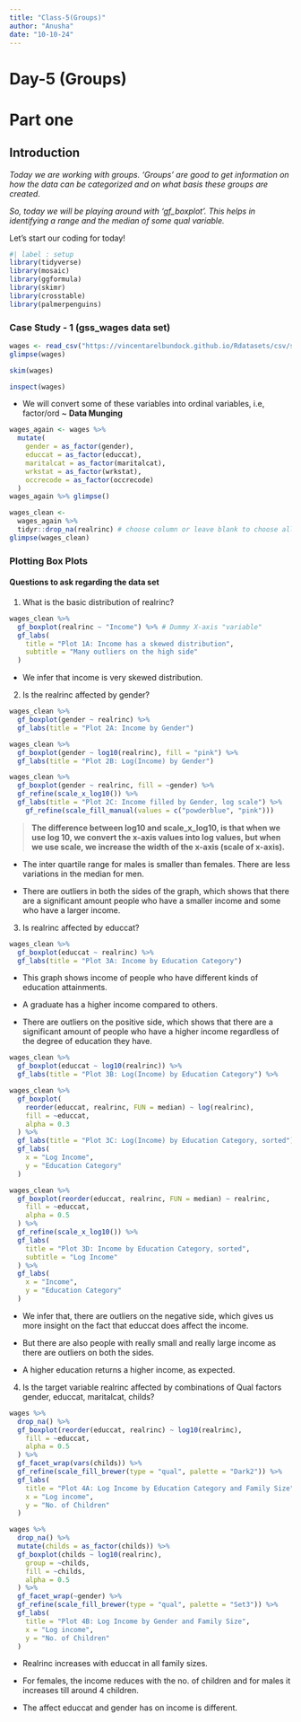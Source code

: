 ```yaml
---
title: "Class-5(Groups)"
author: "Anusha"
date: "10-10-24"
---
```


# Day-5 (Groups)

# Part one

## Introduction

*Today we are working with groups. 'Groups' are good to get information on how the data can be categorized and on what basis these groups are created*.

*So, today we will be playing around with 'gf_boxplot'. This helps in identifying a range and the median of some qual variable.*

Let's start our coding for today!

```r
#| label : setup
library(tidyverse)
library(mosaic)
library(ggformula)
library(skimr)
library(crosstable)
library(palmerpenguins)
```

### Case Study - 1 (gss_wages data set)

```r
wages <- read_csv("https://vincentarelbundock.github.io/Rdatasets/csv/stevedata/gss_wages.csv")
glimpse(wages)
```

```r
skim(wages)
```

```r
inspect(wages)
```

-   We will convert some of these variables into ordinal variables, i.e, factor/ord \~ **Data Munging**

```r
wages_again <- wages %>% 
  mutate(
    gender = as_factor(gender),
    educcat = as_factor(educcat),
    maritalcat = as_factor(maritalcat),
    wrkstat = as_factor(wrkstat),
    occrecode = as_factor(occrecode)
  )
wages_again %>% glimpse()
```

```r
wages_clean <-
  wages_again %>%
  tidyr::drop_na(realrinc) # choose column or leave blank to choose all
glimpse(wages_clean)
```

### Plotting Box Plots

#### Questions to ask regarding the data set

1.  What is the basic distribution of realrinc?

```r
wages_clean %>%
  gf_boxplot(realrinc ~ "Income") %>% # Dummy X-axis "variable"
  gf_labs(
    title = "Plot 1A: Income has a skewed distribution",
    subtitle = "Many outliers on the high side"
  )
```

-   We infer that income is very skewed distribution.

2.  Is the realrinc affected by gender?

```r
wages_clean %>%
  gf_boxplot(gender ~ realrinc) %>%
  gf_labs(title = "Plot 2A: Income by Gender")
```

```r
wages_clean %>%
  gf_boxplot(gender ~ log10(realrinc), fill = "pink") %>%
  gf_labs(title = "Plot 2B: Log(Income) by Gender")
```

```r
wages_clean %>%
  gf_boxplot(gender ~ realrinc, fill = ~gender) %>%
  gf_refine(scale_x_log10()) %>%
  gf_labs(title = "Plot 2C: Income filled by Gender, log scale") %>% 
    gf_refine(scale_fill_manual(values = c("powderblue", "pink")))
```

> **The difference between log10 and scale_x_log10, is that when we use log 10, we convert the x-axis values into log values, but when we use scale, we increase the width of the x-axis (scale of x-axis).**

-   The inter quartile range for males is smaller than females. There are less variations in the median for men.

-   There are outliers in both the sides of the graph, which shows that there are a significant amount people who have a smaller income and some who have a larger income.

3.  Is realrinc affected by educcat?

```r
wages_clean %>%
  gf_boxplot(educcat ~ realrinc) %>%
  gf_labs(title = "Plot 3A: Income by Education Category") 
```

-   This graph shows income of people who have different kinds of education attainments.

-   A graduate has a higher income compared to others.

-   There are outliers on the positive side, which shows that there are a significant amount of people who have a higher income regardless of the degree of education they have.

```r
wages_clean %>%
  gf_boxplot(educcat ~ log10(realrinc)) %>%
  gf_labs(title = "Plot 3B: Log(Income) by Education Category") %>% 
```

```r
wages_clean %>%
  gf_boxplot(
    reorder(educcat, realrinc, FUN = median) ~ log(realrinc),
    fill = ~educcat,
    alpha = 0.3
  ) %>%
  gf_labs(title = "Plot 3C: Log(Income) by Education Category, sorted") %>%
  gf_labs(
    x = "Log Income",
    y = "Education Category"
  )
```

```r
wages_clean %>%
  gf_boxplot(reorder(educcat, realrinc, FUN = median) ~ realrinc,
    fill = ~educcat,
    alpha = 0.5
  ) %>%
  gf_refine(scale_x_log10()) %>%
  gf_labs(
    title = "Plot 3D: Income by Education Category, sorted",
    subtitle = "Log Income"
  ) %>%
  gf_labs(
    x = "Income",
    y = "Education Category"
  )
```

-   We infer that, there are outliers on the negative side, which gives us more insight on the fact that educcat does affect the income.

-   But there are also people with really small and really large income as there are outliers on both the sides.

-   A higher education returns a higher income, as expected.

4.  Is the target variable realrinc affected by combinations of Qual factors gender, educcat, maritalcat, childs?

```r
wages %>%
  drop_na() %>%
  gf_boxplot(reorder(educcat, realrinc) ~ log10(realrinc),
    fill = ~educcat,
    alpha = 0.5
  ) %>%
  gf_facet_wrap(vars(childs)) %>%
  gf_refine(scale_fill_brewer(type = "qual", palette = "Dark2")) %>%
  gf_labs(
    title = "Plot 4A: Log Income by Education Category and Family Size",
    x = "Log income",
    y = "No. of Children"
  )
```

```r
wages %>%
  drop_na() %>%
  mutate(childs = as_factor(childs)) %>%
  gf_boxplot(childs ~ log10(realrinc),
    group = ~childs,
    fill = ~childs,
    alpha = 0.5
  ) %>%
  gf_facet_wrap(~gender) %>%
  gf_refine(scale_fill_brewer(type = "qual", palette = "Set3")) %>%
  gf_labs(
    title = "Plot 4B: Log Income by Gender and Family Size",
    x = "Log income",
    y = "No. of Children"
  )
```

-   Realrinc increases with educcat in all family sizes.

-   For females, the income reduces with the no. of children and for males it increases till around 4 children.

-   The affect educcat and gender has on income is different.
